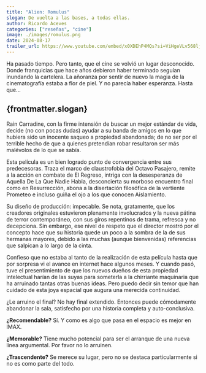 ```yaml
--- 
title: "Alien: Romulus"
slogan: De vuelta a las bases, a todas ellas.
author: Ricardo Aceves
categories: ["reseñas", "cine"]
image: ./images/romulus.png
date: 2024-08-17
trailer_url: https://www.youtube.com/embed/x0XDEhP4MQs?si=ViHgeVLv568lj0Do
---
```

Ha pasado tiempo.
Pero tanto, que el cine se volvió un lugar desconocido. Donde franquicias que hace años debieron haber terminado
seguían inundando la cartelera. La añoranza por sentir de nuevo la magia de la cinematografía estaba a flor de piel.
Y no
parecía haber esperanza. Hasta que…

## {frontmatter.slogan}

Rain Carradine, con la firme intensión de buscar un mejor estándar de vida, decide (no con pocas dudas) ayudar a su banda de amigos en lo que hubiera sido un inocente saqueo a propiedad abandonada; de no ser por el terrible hecho de que a quienes pretendían robar resultaron ser más malévolos de lo que se sabía.

Esta película es un bien logrado punto de convergencia entre sus predecesoras. Traza el marco de claustrofobia del Octavo Pasajero, remite a la acción en combate de El Regreso, intriga con la desesperanza de Aquella De La Que Nadie Habla, desconcierta su morboso encuentro final como en Resurrección, abona a la disertación filosófica de la vertiente Prometeo e incluso guiña el ojo a los que conocen Aislamiento.

Su diseño de producción: impecable. Se nota, gratamente, que los creadores originales estuvieron plenamente
involucrados y la nueva pátina de terror contemporáneo, con sus giros repentinos de trama, refresca y no decepciona. Sin embargo, ese nivel de respeto que el director mostró por el concepto hace que su historia quede un poco a la sombra de la de sus hermanas mayores, debido a las muchas (aunque bienvenidas) referencias que salpican a lo largo de la cinta.

Confieso que no estaba al tanto de la realización de esta película hasta que por sorpresa vi el avance en internet hace
algunos meses. Y cuando pasó, tuve el presentimiento de que los nuevos dueños de esta propiedad intelectual harían
de las suyas para someterla a la chirriante maquinaria que ha arruinado tantas otras buenas ideas. Pero puedo decir
sin temor que han cuidado de esta joya espacial que augura una merecida continuidad.

¿Le arruino el final? No hay final extendido. Entonces puede cómodamente abandonar la sala, satisfecho por una historia completa y auto-conclusiva.

**¿Recomendable?** Sí. Y como es algo que pasa en el espacio es mejor en IMAX.

**¿Memorable?** Tiene mucho potencial para ser el arranque de una nueva línea argumental. Por favor no lo arruinen.

**¿Trascendente?** Se merece su lugar, pero no se destaca particularmente si no es como parte del todo.